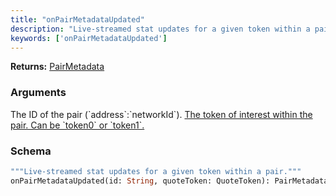 ```yaml
---
title: "onPairMetadataUpdated"
description: "Live-streamed stat updates for a given token within a pair."
keywords: ['onPairMetadataUpdated']
---
```


**Returns:** [PairMetadata](/api-reference/types/pairmetadata)

### Arguments

<ResponseField name="id" type="String">
  The ID of the pair (`address`:`networkId`).
</ResponseField>

<a href="/api-reference/types/quotetoken">
  <ResponseField name="quoteToken" type="QuoteToken">
    The token of interest within the pair. Can be `token0` or `token1`.
  </ResponseField>
</a>

### Schema


```graphql 
"""Live-streamed stat updates for a given token within a pair."""
onPairMetadataUpdated(id: String, quoteToken: QuoteToken): PairMetadata
```
